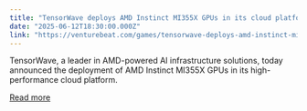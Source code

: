 ```yaml
---
title: "TensorWave deploys AMD Instinct MI355X GPUs in its cloud platform"
date: "2025-06-12T18:30:00.000Z"
link: "https://venturebeat.com/games/tensorwave-deploys-amd-instinct-mi355x-gpus-in-its-cloud-platform/"
---
```


TensorWave, a leader in AMD-powered AI infrastructure solutions, today announced the deployment of AMD Instinct MI355X GPUs in its high-performance cloud platform.

[Read more](https://venturebeat.com/games/tensorwave-deploys-amd-instinct-mi355x-gpus-in-its-cloud-platform/)
